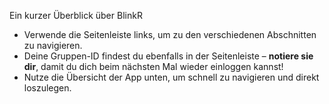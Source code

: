 Ein kurzer Überblick über BlinkR

- Verwende die Seitenleiste links, um zu den verschiedenen Abschnitten zu navigieren.  
- Deine Gruppen-ID findest du ebenfalls in der Seitenleiste – **notiere sie dir**, damit du dich beim nächsten Mal wieder einloggen kannst!  
- Nutze die Übersicht der App unten, um schnell zu navigieren und direkt loszulegen.
